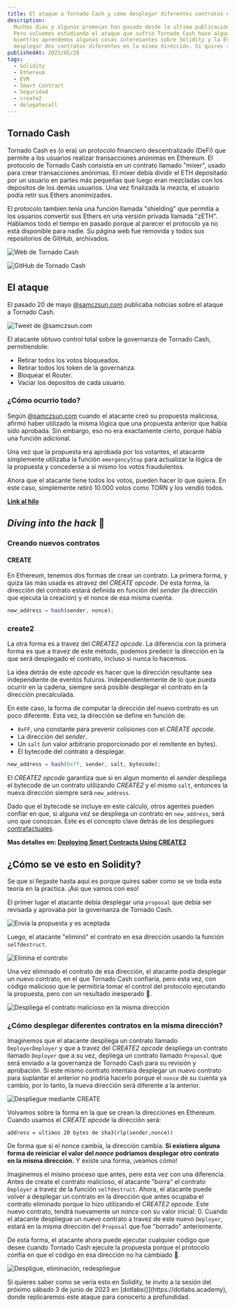 ```yaml
---
title: El ataque a Tornado Cash y cómo desplegar diferentes contratos en la misma dirección.
description:
  Muchos dias y algunas promesas han pasado desde la ultima publicación.
  Pero volvemos estudiando el ataque que sufrió Tornado Cash hace algunos dias,
  mientras aprendemos algunas cosas interesantes sobre Solidity y la EVM, como por ejemplo,
  desplegar dos contratos diferentes en la misma dirección. Si quires saber como hacerlo, ¡vamos a verlo!
publishedAt: 2023/05/28
tags:
  - Solidity
  - Ethereum
  - EVM
  - Smart Contract
  - Seguridad
  - create2
  - delegatecall
---
```


## Tornado Cash

Tornado Cash es (o era) un protocolo financiero descentralizado (DeFi) que permite a los usuarios realizar transacciones anónimas en Ethereum.
El protocolo de Tornado Cash consistía en un contrato llamado "mixer", usado para crear transacciones anónimas. El mixer debía dividir el ETH depositado por un usuario
en partes más pequeñas que luego eran mezcladas con los depositos de los demás usuarios. Una vez finalizada la mezcla, el usuario podía retir sus Ethers anonimizados.

El protocolo tambien tenía una función llamada "shielding" que permitía a los usuarios convertir sus Ethers en una versión privada llamada "zETH". Hablamos todo el
tiempo en pasado porque al parecer el protocolo ya no está disponible para nadie. Su página web fue removida y todos sus repositorios de GitHub, archivados.

![Web de Tornado Cash](https://gateway.pinata.cloud/ipfs/QmVT5wxGZKHccJqkhWzim2iw3jvBUyRrwAXSLSttvxbMvz)

![GitHub de Tornado Cash](https://gateway.pinata.cloud/ipfs/QmYRKq4NvRq25Ku3x2aY2iZuL5MdHjfzwM8Ck9LEwWuQyX?_gl=1*14dascm*rs_ga*NDMwNTE0ODA1LjE2ODUzMTI5OTI.*rs_ga_5RMPXG14TE*MTY4NTMxMjk5Mi4xLjEuMTY4NTMxNDA2Ny4yLjAuMA..)

## El ataque

El pasado 20 de mayo [@samczsun.com](https://twitter.com/samczsun) publicaba noticias sobre el ataque a Tornado Cash.

![Tweet de @samczsun.com](https://gateway.pinata.cloud/ipfs/QmdiqvUhHpuZG24s4xsnt3y29ADdGvbMGCey64YL9JcrfQ?_gl=1*1d3jxs4*rs_ga*NDMwNTE0ODA1LjE2ODUzMTI5OTI.*rs_ga_5RMPXG14TE*MTY4NTMxMjk5Mi4xLjEuMTY4NTMxNDkzMy42MC4wLjA.)

El atacante obtuvo control total sobre la governanza de Tornado Cash, permitiendole:

- Retirar todos los votos bloqueados.
- Retirar todos los token de la governanza.
- Bloquear el Router.
- Vaciar los depositos de cada usuario.

### ¿Cómo ocurrio todo?

Según [@samczsun.com](https://twitter.com/samczsun) cuando el atacante creó su propuesta maliciosa, afirmó haber utilizado la misma lógica
que una propuesta anterior que había sido aprobada. Sin embargo, eso no era exactamente cierto, porque había una función adicional.

Una vez que la propuesta era aprobada por los votantes, el atacante simplemente utilizaba la función `emergencyStop` para actualizar la lógica
de la propuesta y concederse a sí mismo los votos fraudulentos.

Ahora que el atacante tiene todos los votos, pueden hacer lo que quiera. En este caso, simplemente retiró 10.000 votos como TORN y los vendió todos.

**[Link al hilo](https://twitter.com/samczsun/status/1660012956632104960?s=20)**

## _Diving into the hack_ 🔎

### Creando nuevos contratos

#### CREATE

En Ethereum, tenemos dos formas de crear un contrato. La primera forma, y quiza las más usada es atravez del _CREATE opcode_. De esta forma, la dirección del
contrato estará definida en función del _sender_ (la dirección que ejecuta la creación) y el nonce de esa misma cuenta.

```javascript
new_address = hash(sender, nonce);
```

### create2

La otra forma es a travez del _CREATE2 opcode_. La diferencia con la primera forma es que a travez de este método, podemos predecir la dirección en la que será
desplegado el contrato, incluso si nunca lo hacemos.

La idea detrás de este _opcode_ es hacer que la dirección resultante sea independiente de eventos futuros. Independientemente de lo que pueda ocurrir en la cadena,
siempre será posible desplegar el contrato en la dirección precalculada.

En este caso, la forma de computar la dirección del nuevo contrato es un poco diferente. Esta vez, la dirección se define en función de:

- `0xFF`, una constante para prevenir colisiones con el _CREATE opcode_.
- La dirección del _sender_.
- Un `salt` (un valor arbitrario proporcionado por el remitente en bytes).
- El bytecode del contrato a desplegar.

```javascript
new_address = hash(0xff, sender, salt, bytecode);
```

El _CREATE2 opcode_ garantiza que si en algun momento el _sender_ despliega el bytecode de un contrato utilizando _CREATE2_ y el mismo `salt`, entonces la
nueva dirección siempre será `new_address`.

Dado que el bytecode se incluye en este cálculo, otros agentes pueden confiar en que, si alguna vez se despliega un contrato en `new_address`, será uno que
conozcan. Este es el concepto clave detrás de los despliegues [contrafactuales](https://es.wikipedia.org/wiki/Contrafactual).

**Mas detalles en: [Deploying Smart Contracts Using CREATE2](https://docs.openzeppelin.com/cli/2.8/deploying-with-create2)**

## ¿Cómo se ve esto en Solidity?

Se que si llegaste hasta aquí es porque quires saber como se ve toda esta teoría en la practica. ¡Asi que vamos con eso!

El primer lugar el atacante debía desplegar una `proposal` que debía ser revisada y aprovaba por la governanza de Tornado Cash.

![Envía la propuesta y es aceptada](https://gateway.pinata.cloud/ipfs/QmZmsXZUhxea2XfgfqWzkpr4tDkduSkxub4Dhh8kLTk5Yf?_gl=1*1pg9hhh*rs_ga*NDMwNTE0ODA1LjE2ODUzMTI5OTI.*rs_ga_5RMPXG14TE*MTY4NTMxNzY3NC4yLjAuMTY4NTMxNzY3NC42MC4wLjA.)

Luego, el atacante "eliminó" el contrato en esa dirección usando la función `selfdestruct`.

![Elimina el contrato](https://gateway.pinata.cloud/ipfs/QmcNpnkqibRgwKevCLz6aPtKKSXxJHNav2Uy7nh4oCfFqU?_gl=1*1rq9yv2*rs_ga*NDMwNTE0ODA1LjE2ODUzMTI5OTI.*rs_ga_5RMPXG14TE*MTY4NTMxNzY3NC4yLjEuMTY4NTMxODAyNy42MC4wLjA.)

Una vez eliminado el contrato de esa dirección, el atacante podía desplegar un nuevo contrato, en el que Tornado Cash confiaría, pero esta vez, con código malicioso que le permitiría
tomar el control del protocolo ejecutando la propuesta, pero con un resultado inesperado 🥲.

![Despliega el contrato malicioso en la misma dirección](https://gateway.pinata.cloud/ipfs/QmdBJCPLwPCPtoL2D1X5NTa5SsBgdEsEAQa2ttTK1YkZMw?_gl=1*1k6j0wa*rs_ga*NDMwNTE0ODA1LjE2ODUzMTI5OTI.*rs_ga_5RMPXG14TE*MTY4NTMxNzY3NC4yLjEuMTY4NTMxODM4NC42MC4wLjA.)

### ¿Cómo desplegar diferentes contratos en la misma dirección?

Imaginemos que el atacante despliega un contrato llamado `DeployerDeployer` y que a travez del _CREATE2 opcode_ despliega un contrato llamado `Deployer` que a su vez, depliega
un contrato llamado `Proposal` que será enviado a la governanza de Tornado Cash para su revisión y aprobación. Si este mismo contrato intentara desplegar un nuevo contrato
para suplantar el anterior no podría hacerlo porque el `nonce` de su cuenta ya cambío, por lo tanto, la nueva dirección será diferente a la anterior.

![Despliegue mediante CREATE](https://gateway.pinata.cloud/ipfs/QmSKcaDSmktBDcRzbA3yH5YxU5pYsbNws5K4LFCvdEyf96?_gl=1*avo7w3*rs_ga*NDMwNTE0ODA1LjE2ODUzMTI5OTI.*rs_ga_5RMPXG14TE*MTY4NTMxNzY3NC4yLjEuMTY4NTMxOTA0OC42MC4wLjA.)

Volvamos sobre la forma en la que se crean la direcciones en Ethereum. Cuando usamos el _CREATE opcode_ la dirección será:

```
address = ultimos 20 bytes de sha3(rlp(sender,nonce))
```

De forma que si el nonce cambía, la dirección cambia. **Si existiera alguna forma de reiniciar el valor del _nonce_ podríamos desplegar otro contrato en la misma dirección.** Y existe una forma, ¡veamos cómo!

Imaginemos el mismo proceso que antes, pero esta vez con una diferencia. Antes de create el contrato malicioso, el atacante "borra" el contrato `Deployer` a travez de la función `selfdestruct`.
Ahora, el atacante puede volver a desplegar un contrato en la dirección que antes ocupaba el contrato eliminado porque lo hizo utilizando el _CREATE2 opcode_. Este nuevo contrato, tendrá
nuevamente un _nonce_ con su valor inicial: 0. Cuando el atacante despliegue un nuevo contrato a travez de este nuevo `Deployer`, estará en la misma dirección del `Proposal` que fue "borrado" anteriomente.

De esta forma, el atacante ahora puede ejecutar cualquier código que desee cuando Tornado Cash ejecute la propuesta porque el protocolo confía en que el código en esa dirección no ha cambiado 😬.

![Despligue, eliminación, redespliegue](https://gateway.pinata.cloud/ipfs/QmSWSGttHA784F6ognepAMfcwqtQJMRTbNnQjwuPnX3etC?_gl=1*1li2aij*rs_ga*NDMwNTE0ODA1LjE2ODUzMTI5OTI.*rs_ga_5RMPXG14TE*MTY4NTMxNzY3NC4yLjEuMTY4NTMxOTkzOS42MC4wLjA.)

<aside>
  Si quieres saber como se vería esto en Solidity, te invito a la sesión del
  próximo sábado 3 de junio de 2023 en [dotlabs()](https://dotlabs.academy),
  donde replicaremos este ataque para conocerlo a profundidad.
</aside>
